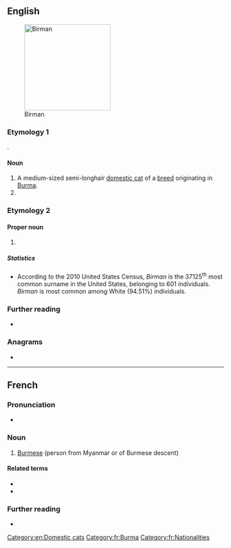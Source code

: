 {{also|birman}}
==English==
[[Image:Minerva-25.jpg|thumb|200px|Birman]]

===Etymology 1===
{{etyl|fr|en}} {{m|fr|birman||Burmese}}.

====Noun====
{{en-noun}}

# A medium-sized semi-longhair [[domestic cat]] of a [[breed]] originating in [[Burma]].
# {{obsolete form of|en|Burman||person from Burma}}

{{wikipedia|Birman}}
{{commonscat|Birman}}

===Etymology 2===


====Proper noun====
{{en-proper noun|s}}

# {{surname|en}}

=====Statistics=====
* According to the 2010 United States Census, ''Birman'' is the 37125<sup>th</sup> most common surname in the United States, belonging to 601 individuals. ''Birman'' is most common among White (94.51%) individuals.

===Further reading===
* {{R:en:DAFN}}

===Anagrams===
* {{anagrams|en|a=abimnr|Birnam|Bramin|NIBMAR|imbarn|minbar}}

[[Category:en:Domestic cats]]

----

==French==

===Pronunciation===
* {{audio|fr|LL-Q150 (fra)-0x010C-Birman.wav|Audio}}

===Noun===
{{fr-noun|m|f=Birmane}}

# [[Burmese]] (person from Myanmar or of Burmese descent)

====Related terms====
* {{l|fr|birman}}
* {{l|fr|Birmanie}}

===Further reading===
* {{R:TLFi}}

[[Category:fr:Burma]]
[[Category:fr:Nationalities]]